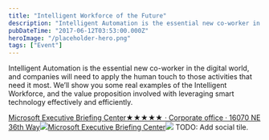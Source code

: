 ```yaml
---
title: "Intelligent Workforce of the Future"
description: "Intelligent Automation is the essential new co-worker in the digital world, and companies will need to apply the human touch to those activities that need it most. We’ll show you some real examples of the Intelligent Workforce, and the value proposition involved with leveraging smart technology effectively and efficiently"
pubDateTime: "2017-06-12T03:53:00.000Z"
heroImage: "/placeholder-hero.png"
tags: ["Event"]
---
```


Intelligent Automation is the essential new co-worker in the digital world, and companies will need to apply the human touch to those activities that need it most. We’ll show you some real examples of the Intelligent Workforce, and the value proposition involved with leveraging smart technology effectively and efficiently.

[Microsoft Executive Briefing Center★★★★★ · Corporate office · 16070 NE 36th Way![](https://www.google.com/images/branding/product/ico/maps15_bnuw3a_32dp.ico)Microsoft Executive Briefing Center![](https://lh5.googleusercontent.com/p/AF1QipMgqoE2yalDuizbuEDl8a7bCRcjnSiUf9PfJMba=w256-h256-k-no-p)](https://goo.gl/maps/NoVPhSLDwRueVeCAA)
TODO: Add social tile.
